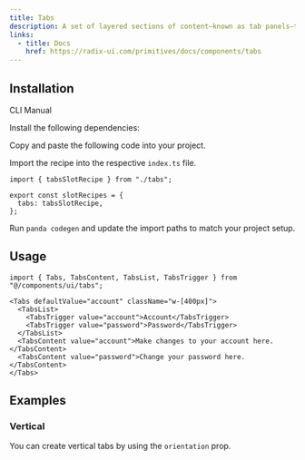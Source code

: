 ```yaml
---
title: Tabs
description: A set of layered sections of content—known as tab panels—that are displayed one at a time.
links:
  - title: Docs
    href: https://radix-ui.com/primitives/docs/components/tabs
---
```


<ComponentPreview name="tabs-demo" />

## Installation

<InstallationTabs>

<TabsList>
  <TabsTrigger value="cli">CLI</TabsTrigger>
  <TabsTrigger value="manual">Manual</TabsTrigger>
</TabsList>

<TabsContent value="cli">

<PackageRunner command="nore-ui-cli@latest add tabs" />

</TabsContent>

<TabsContent value="manual">

<Steps>

<Step>Install the following dependencies:</Step>

<PackageInstaller name="@radix-ui/react-tabs" />

<Step>Copy and paste the following code into your project.</Step>

<ComponentSource name="tabs.ts" type="slot-recipe" />

<ComponentSource name="tabs.tsx" type="component" />

<Step>Import the recipe into the respective `index.ts` file.</Step>

```tsx
import { tabsSlotRecipe } from "./tabs";

export const slotRecipes = {
  tabs: tabsSlotRecipe,
};
```

<Step>Run `panda codegen` and update the import paths to match your project setup.</Step>

</Steps>

</TabsContent>

</InstallationTabs>

## Usage

```tsx
import { Tabs, TabsContent, TabsList, TabsTrigger } from "@/components/ui/tabs";
```

```tsx
<Tabs defaultValue="account" className="w-[400px]">
  <TabsList>
    <TabsTrigger value="account">Account</TabsTrigger>
    <TabsTrigger value="password">Password</TabsTrigger>
  </TabsList>
  <TabsContent value="account">Make changes to your account here.</TabsContent>
  <TabsContent value="password">Change your password here.</TabsContent>
</Tabs>
```

## Examples

### Vertical

You can create vertical tabs by using the `orientation` prop.

<ComponentPreview name="tabs-vertical" />
